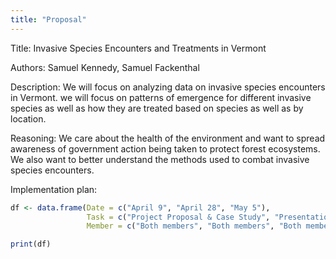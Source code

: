 ```yaml
---
title: "Proposal"
---
```


Title: Invasive Species Encounters and Treatments in Vermont

Authors: Samuel Kennedy, Samuel Fackenthal

Description: We will focus on analyzing data on invasive species encounters in Vermont. we will focus on patterns of emergence for different invasive species as well as how they are treated based on species as well as by location.

Reasoning: We care about the health of the environment and want to spread awareness of government action being taken to protect forest ecosystems. We also want to better understand the methods used to combat invasive species encounters.

Implementation plan: 
```r
df <- data.frame(Date = c("April 9", "April 28", "May 5"),
                 Task = c("Project Proposal & Case Study", "Presentation", "Final Edits"),
                 Member = c("Both members", "Both members", "Both members"))

print(df)
```
